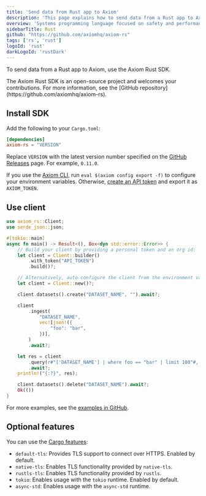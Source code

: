 ```yaml
---
title: 'Send data from Rust app to Axiom'
description: 'This page explains how to send data from a Rust app to Axiom.'
overview: 'Systems programming language focused on safety and performance'
sidebarTitle: Rust
github: "https://github.com/axiomhq/axiom-rs"
tags: ['rs', 'rust']
logoId: 'rust'
darkLogoId: 'rustDark'
---
```




To send data from a Rust app to Axiom, use the Axiom Rust SDK.

<Note>
The Axiom Rust SDK is an open-source project and welcomes your contributions. For more information, see the [GitHub repository](https://github.com/axiomhq/axiom-rs).
</Note>

<Prerequisites />

## Install SDK

Add the following to your `Cargo.toml`:

```toml
[dependencies]
axiom-rs = "VERSION"
```

Replace `VERSION` with the latest version number specified on the [GitHub Releases](https://github.com/axiomhq/axiom-rs/releases) page. For example, `0.11.0`.

If you use the [Axiom CLI](/reference/cli), run `eval $(axiom config export -f)` to configure your environment variables. Otherwise, [create an API token](/reference/tokens) and export it as `AXIOM_TOKEN`.

## Use client

```rust
use axiom_rs::Client;
use serde_json::json;

#[tokio::main]
async fn main() -> Result<(), Box<dyn std::error::Error>> {
    // Build your client by providing a personal token and an org id:
    let client = Client::builder()
        .with_token("API_TOKEN")
        .build()?;

    // Alternatively, auto-configure the client from the environment variable AXIOM_TOKEN:
    let client = Client::new()?;

    client.datasets().create("DATASET_NAME", "").await?;

    client
        .ingest(
            "DATASET_NAME",
            vec![json!({
                "foo": "bar",
            })],
        )
        .await?;

    let res = client
        .query(r#"['DATASET_NAME'] | where foo == "bar" | limit 100"#, None)
        .await?;
    println!("{:?}", res);

    client.datasets().delete("DATASET_NAME").await?;
    Ok(())
}
```

For more examples, see the [examples in GitHub](https://github.com/axiomhq/axiom-rs/tree/main/examples).

## Optional features

You can use the [Cargo features](https://doc.rust-lang.org/stable/cargo/reference/features.html#the-features-section):

- `default-tls`: Provides TLS support to connect over HTTPS. Enabled by default.
- `native-tls`: Enables TLS functionality provided by `native-tls`.
- `rustls-tls`: Enables TLS functionality provided by `rustls`.
- `tokio`: Enables usage with the `tokio` runtime. Enabled by default.
- `async-std`: Enables usage with the `async-std` runtime.
